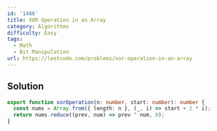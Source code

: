 ```yaml
---
id: '1486'
title: XOR Operation in an Array
category: Algorithms
difficulty: Easy
tags:
  - Math
  - Bit Manipulation
url: https://leetcode.com/problems/xor-operation-in-an-array
---
```


## Solution

```typescript filename="solution.ts" copy
export function xorOperation(n: number, start: number): number {
  const nums = Array.from({ length: n }, (_, i) => start + 2 * i);
  return nums.reduce((prev, num) => prev ^ num, 0);
}
```
